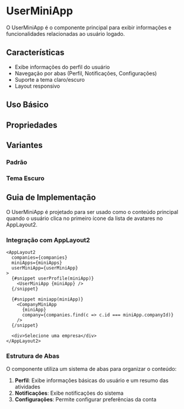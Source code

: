 
<Meta of={UserMiniAppStories} />

# UserMiniApp

O UserMiniApp é o componente principal para exibir informações e funcionalidades relacionadas ao usuário logado.

## Características

- Exibe informações do perfil do usuário
- Navegação por abas (Perfil, Notificações, Configurações)
- Suporte a tema claro/escuro
- Layout responsivo

## Uso Básico

<Primary />

## Propriedades

<Controls />

## Variantes

### Padrão

<Canvas>
  <Story id="miniapps-userminiapp--padrão" />
</Canvas>

### Tema Escuro

<Canvas>
  <Story id="miniapps-userminiapp--tema-escuro" />
</Canvas>

## Guia de Implementação

O UserMiniApp é projetado para ser usado como o conteúdo principal quando o usuário clica no primeiro ícone da lista de avatares no AppLayout2.

### Integração com AppLayout2

```svelte
<AppLayout2
  companies={companies}
  miniApps={miniApps}
  userMiniApp={userMiniApp}
>
  {#snippet userProfile(miniApp)}
    <UserMiniApp {miniApp} />
  {/snippet}

  {#snippet miniapp(miniApp)}
    <CompanyMiniApp 
      {miniApp} 
      company={companies.find(c => c.id === miniApp.companyId)} 
    />
  {/snippet}

  <div>Selecione uma empresa</div>
</AppLayout2>
```

### Estrutura de Abas

O componente utiliza um sistema de abas para organizar o conteúdo:

1. **Perfil**: Exibe informações básicas do usuário e um resumo das atividades
2. **Notificações**: Exibe notificações do sistema
3. **Configurações**: Permite configurar preferências da conta
